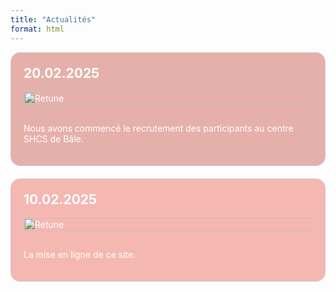 ```yaml
---
title: "Actualités"
format: html
---
```


<div class="news-wrapper">
<div class="news-item red1">
  <h2>20.02.2025</h2>
  <img src="images/LogoUSB.png" alt="Retune" style="width:100%; max-width:600px;">
  <p>Nous avons commencé le recrutement des participants au centre SHCS de Bâle.</p>
</div>

<div class="news-item red2">
  <h2>10.02.2025</h2>
  <img src="images/logo2.png" alt="Retune" style="width:100%; max-width:600px;">
  <p>La mise en ligne de ce site.</p>
</div>

<style>
/* Layout wrapper for grouped hover effect */
.news-wrapper {
  display: flex;
  flex-direction: column;
  gap: 20px;
}

/* Base style for all news items */
.news-item {
  border: 1px solid #ccc;
  padding: 20px;
  color: white;
  border-radius: 15px;
  transition: all 0.3s ease;
}


/* Custom color classes */
.news-item.red1 {
  background-color: #E6B0AA;
}
.news-item.red2 {
  background-color: #F5B7B1;
}
.news-item.blue1 {
  background-color: #D7BDE2;
}
.news-item.blue2 {
  background-color: #D2B4DE;
}
.news-item.blue3 {
  background-color: #A9CCE3;
}
.news-item.blue4 {
  background-color: #AED6F1;
}
.news-item.green1 {
  background-color: #A3E4D7;
}
.news-item.green2 {
  background-color: #A2D9CE;
}
.news-item.green3 {
  background-color: #A9DFBF;
}
.news-item.green4 {
  background-color: #ABEBC6;
}
.news-item.yellow1 {
  background-color: #F9E79F;
}
.news-item.yellow2 {
  background-color: #FAD7A0;
}
.news-item.yellow3 {
  background-color: #F5CBA7;
}
.news-item.yellow4 {
  background-color: #EDBB99;
}

/* Image & heading tweaks */
.news-item img {
  max-width: 100%;
  height: auto;
  margin-bottom: 15px;
}
.news-item h2 {
  margin-top: 0;
}

/* 🔥 Hover effect to highlight one, fade others */
.news-wrapper:hover .news-item {
  opacity: 0.4;
  filter: grayscale(100%);
}
.news-item:hover {
  opacity: 1 !important;
  filter: none !important;
  transform: scale(1.02);
  box-shadow: 0 4px 20px rgba(0, 0, 0, 0.2);
  z-index: 2;
  position: relative;
}

</style>
